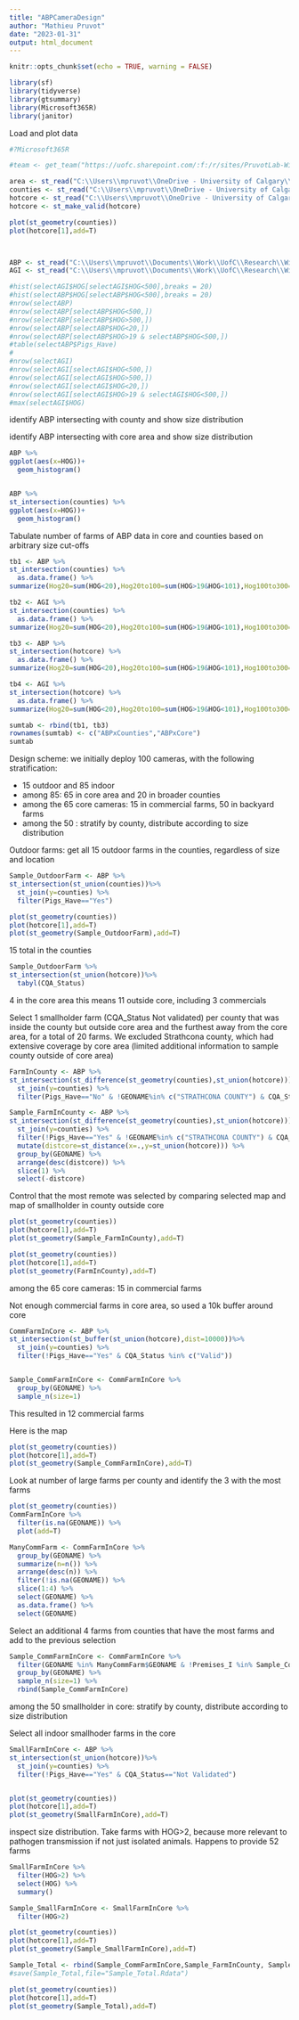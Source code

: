 ```yaml
---
title: "ABPCameraDesign"
author: "Mathieu Pruvot"
date: "2023-01-31"
output: html_document
---
```


```r
knitr::opts_chunk$set(echo = TRUE, warning = FALSE)
```


```r
library(sf)
library(tidyverse)
library(gtsummary)
library(Microsoft365R)
library(janitor)
```

Load and plot data
```r
#?Microsoft365R

#team <- get_team("https://uofc.sharepoint.com/:f:/r/sites/PruvotLab-WildPigProject/")

area <- st_read("C:\\Users\\mpruvot\\OneDrive - University of Calgary\\Wild Pig Project\\Luis\\3. Raw Data\\ABPork camera design\\V4-1_TWP_cameras2.shp")
counties <- st_read("C:\\Users\\mpruvot\\OneDrive - University of Calgary\\Wild Pig Project\\Luis\\3. Raw Data\\ABPork camera design\\RURAL_cameras1.shp")
hotcore <- st_read("C:\\Users\\mpruvot\\OneDrive - University of Calgary\\Wild Pig Project\\Luis\\3. Raw Data\\ABPork camera design\\V4-1_TWP_clip_RURAL_cameras1.shp")
hotcore <- st_make_valid(hotcore)

plot(st_geometry(counties))
plot(hotcore[1],add=T)




```



```r
ABP <- st_read("C:\\Users\\mpruvot\\Documents\\Work\\UofC\\Research\\Wild pigs\\Data analysis\\Join_ABPtoAGIswine.shp")
AGI <- st_read("C:\\Users\\mpruvot\\Documents\\Work\\UofC\\Research\\Wild pigs\\Data analysis\\AGI_swine.shp")

```
```r


#hist(selectAGI$HOG[selectAGI$HOG<500],breaks = 20)
#hist(selectABP$HOG[selectABP$HOG<500],breaks = 20)
#nrow(selectABP)
#nrow(selectABP[selectABP$HOG<500,])
#nrow(selectABP[selectABP$HOG>500,])
#nrow(selectABP[selectABP$HOG<20,])
#nrow(selectABP[selectABP$HOG>19 & selectABP$HOG<500,])
#table(selectABP$Pigs_Have)
#
#nrow(selectAGI)
#nrow(selectAGI[selectAGI$HOG<500,])
#nrow(selectAGI[selectAGI$HOG>500,])
#nrow(selectAGI[selectAGI$HOG<20,])
#nrow(selectAGI[selectAGI$HOG>19 & selectAGI$HOG<500,])
#max(selectAGI$HOG)
```

identify ABP intersecting with county and show size distribution

identify ABP intersecting with core area and show size distribution
```r
ABP %>% 
ggplot(aes(x=HOG))+
  geom_histogram()


ABP %>% 
st_intersection(counties) %>% 
ggplot(aes(x=HOG))+
  geom_histogram()
```

Tabulate number of farms of ABP data in core and counties based on arbitrary size cut-offs
```r
tb1 <- ABP %>% 
st_intersection(counties) %>% 
  as.data.frame() %>% 
summarize(Hog20=sum(HOG<20),Hog20to100=sum(HOG>19&HOG<101),Hog100to300=sum(HOG>100&HOG<301),Hog300to500=sum(HOG>300&HOG<501),Hog500to2000=sum(HOG>500&HOG<2001),Hog2000to5000=sum(HOG>2000&HOG<5001),Hog5000=sum(HOG>5000))

tb2 <- AGI %>% 
st_intersection(counties) %>% 
  as.data.frame() %>% 
summarize(Hog20=sum(HOG<20),Hog20to100=sum(HOG>19&HOG<101),Hog100to300=sum(HOG>100&HOG<301),Hog300to500=sum(HOG>300&HOG<501),Hog500to2000=sum(HOG>500&HOG<2001),Hog2000to5000=sum(HOG>2000&HOG<5001),Hog5000=sum(HOG>5000))

tb3 <- ABP %>% 
st_intersection(hotcore) %>% 
  as.data.frame() %>% 
summarize(Hog20=sum(HOG<20),Hog20to100=sum(HOG>19&HOG<101),Hog100to300=sum(HOG>100&HOG<301),Hog300to500=sum(HOG>300&HOG<501),Hog500to2000=sum(HOG>500&HOG<2001),Hog2000to5000=sum(HOG>2000&HOG<5001),Hog5000=sum(HOG>5000))

tb4 <- AGI %>% 
st_intersection(hotcore) %>% 
  as.data.frame() %>% 
summarize(Hog20=sum(HOG<20),Hog20to100=sum(HOG>19&HOG<101),Hog100to300=sum(HOG>100&HOG<301),Hog300to500=sum(HOG>300&HOG<501),Hog500to2000=sum(HOG>500&HOG<2001),Hog2000to5000=sum(HOG>2000&HOG<5001),Hog5000=sum(HOG>5000))

sumtab <- rbind(tb1, tb3)
rownames(sumtab) <- c("ABPxCounties","ABPxCore")
sumtab
```
Design scheme:
we initially deploy 100 cameras, with the following stratification:

- 15 outdoor and 85 indoor
- among 85: 65 in core area and 20 in broader counties
- among the 65 core cameras: 15 in commercial farms, 50 in backyard farms
- among the 50 : stratify by county, distribute according to size distribution


Outdoor farms: get all 15 outdoor farms in the counties, regardless of size and location

```r
Sample_OutdoorFarm <- ABP %>% 
st_intersection(st_union(counties))%>% 
  st_join(y=counties) %>% 
  filter(Pigs_Have=="Yes") 

plot(st_geometry(counties))
plot(hotcore[1],add=T)
plot(st_geometry(Sample_OutdoorFarm),add=T)
```
15 total in the counties

```r
Sample_OutdoorFarm %>% 
st_intersection(st_union(hotcore))%>% 
  tabyl(CQA_Status)
```
4 in the core area
this means 11 outside core, including 3 commercials


Select 1 smallholder farm (CQA_Status Not validated) per county that was inside the county but outside core area and the furthest away from the core area, for a total of 20 farms. We excluded Strathcona county, which had extensive coverage by core area (limited additional information to sample county outside of core area)

```r
FarmInCounty <- ABP %>% 
st_intersection(st_difference(st_geometry(counties),st_union(hotcore)))%>% 
  st_join(y=counties) %>% 
  filter(Pigs_Have=="No" & !GEONAME%in% c("STRATHCONA COUNTY") & CQA_Status=="Not Validated")

Sample_FarmInCounty <- ABP %>% 
st_intersection(st_difference(st_geometry(counties),st_union(hotcore)))%>% 
  st_join(y=counties) %>% 
  filter(!Pigs_Have=="Yes" & !GEONAME%in% c("STRATHCONA COUNTY") & CQA_Status=="Not Validated") %>% 
  mutate(distcore=st_distance(x=.,y=st_union(hotcore))) %>% 
  group_by(GEONAME) %>% 
  arrange(desc(distcore)) %>% 
  slice(1) %>% 
  select(-distcore)
```

Control that the most remote was selected by comparing selected map and map of smallholder in county outside core
```r
plot(st_geometry(counties))
plot(hotcore[1],add=T)
plot(st_geometry(Sample_FarmInCounty),add=T)

plot(st_geometry(counties))
plot(hotcore[1],add=T)
plot(st_geometry(FarmInCounty),add=T)
```
among the 65 core cameras: 15 in commercial farms


Not enough commercial farms in core area, so used a 10k buffer around core
```r
CommFarmInCore <- ABP %>% 
st_intersection(st_buffer(st_union(hotcore),dist=10000))%>% 
  st_join(y=counties) %>% 
  filter(!Pigs_Have=="Yes" & CQA_Status %in% c("Valid"))


Sample_CommFarmInCore <- CommFarmInCore %>% 
  group_by(GEONAME) %>% 
  sample_n(size=1)
```
This resulted in 12 commercial farms

Here is the map
```r
plot(st_geometry(counties))
plot(hotcore[1],add=T)
plot(st_geometry(Sample_CommFarmInCore),add=T)


```

Look at number of large farms per county and identify the 3 with the most farms

```r
plot(st_geometry(counties))
CommFarmInCore %>% 
  filter(is.na(GEONAME)) %>% 
  plot(add=T)
```


```r
ManyCommFarm <- CommFarmInCore %>% 
  group_by(GEONAME) %>% 
  summarize(n=n()) %>% 
  arrange(desc(n)) %>% 
  filter(!is.na(GEONAME)) %>% 
  slice(1:4) %>% 
  select(GEONAME) %>% 
  as.data.frame() %>% 
  select(GEONAME)
```

Select an additional 4 farms from counties that have the most farms and add to the previous selection
```r
Sample_CommFarmInCore <- CommFarmInCore %>% 
  filter(GEONAME %in% ManyCommFarm$GEONAME & !Premises_I %in% Sample_CommFarmInCore$Premises_I) %>% 
  group_by(GEONAME) %>% 
  sample_n(size=1) %>% 
  rbind(Sample_CommFarmInCore)
```

among the 50 smallholder in core: stratify by county, distribute according to size distribution

Select all indoor smallhoder farms in the core
```r
SmallFarmInCore <- ABP %>% 
st_intersection(st_union(hotcore))%>% 
  st_join(y=counties) %>% 
  filter(!Pigs_Have=="Yes" & CQA_Status=="Not Validated")


plot(st_geometry(counties))
plot(hotcore[1],add=T)
plot(st_geometry(SmallFarmInCore),add=T)
```

inspect size distribution. Take farms with HOG>2, because more relevant to pathogen transmission if not just isolated animals. Happens to provide 52 farms
```r
SmallFarmInCore %>% 
  filter(HOG>2) %>% 
  select(HOG) %>% 
  summary()
```


```r

Sample_SmallFarmInCore <- SmallFarmInCore %>% 
  filter(HOG>2)


```

```r
plot(st_geometry(counties))
plot(hotcore[1],add=T)
plot(st_geometry(Sample_SmallFarmInCore),add=T)

```
```r
Sample_Total <- rbind(Sample_CommFarmInCore,Sample_FarmInCounty, Sample_OutdoorFarm, Sample_SmallFarmInCore)
#save(Sample_Total,file="Sample_Total.Rdata")
```

```r
plot(st_geometry(counties))
plot(hotcore[1],add=T)
plot(st_geometry(Sample_Total),add=T)
```


